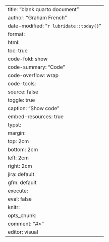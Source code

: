 ---
title: "blank quarto document"
author: "Graham French"
date-modified: "`r lubridate::today()`"
format: 
  html:
    toc: true
    code-fold: show
    code-summary: "Code"
    code-overflow: wrap
    code-tools:
      source: false
      toggle: true
      caption: "Show code"
    embed-resources: true
  typst:
    margin:
      top: 2cm
      bottom: 2cm
      left: 2cm
      right: 2cm
  jira: default
  gfm: default
execute: 
  eval: false
knitr:
  opts_chunk:
    comment: "#>"
editor: visual
---
